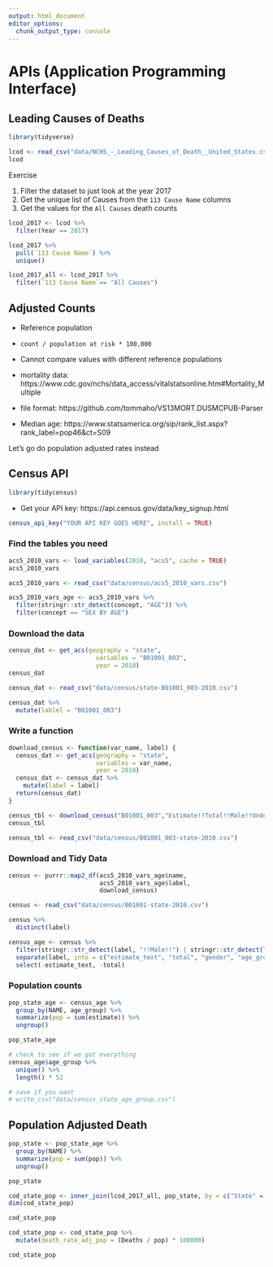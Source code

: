 ```yaml
---
output: html_document
editor_options: 
  chunk_output_type: console
---
```

# APIs (Application Programming Interface)

## Leading Causes of Deaths

```r
library(tidyverse)

lcod <- read_csv("data/NCHS_-_Leading_Causes_of_Death__United_States.csv")
lcod
```

Exercise

1. Filter the dataset to just look at the year 2017
2. Get the unique list of Causes from the `113 Cause Name` columns
3. Get the values for the `All Causes` death counts


```r
lcod_2017 <- lcod %>%
  filter(Year == 2017)
```

```r
lcod_2017 %>%
  pull(`113 Cause Name`) %>%
  unique()
```


```r
lcod_2017_all <- lcod_2017 %>%
  filter(`113 Cause Name`== "All Causes")
```

## Adjusted Counts

- Reference population
- `count / population at risk * 100,000`
- Cannot compare values with different reference populations

- mortality data: https://www.cdc.gov/nchs/data_access/vitalstatsonline.htm#Mortality_Multiple
- file format: https://github.com/tommaho/VS13MORT.DUSMCPUB-Parser
- Median age: https://www.statsamerica.org/sip/rank_list.aspx?rank_label=pop46&ct=S09

Let's go do population adjusted rates instead

## Census API

```r
library(tidycensus)
```

- Get your API key: https://api.census.gov/data/key_signup.html

```r
census_api_key("YOUR API KEY GOES HERE", install = TRUE)
```

### Find the tables you need

```r
acs5_2010_vars <- load_variables(2010, "acs5", cache = TRUE)
acs5_2010_vars
```

```r
acs5_2010_vars <- read_csv("data/census/acs5_2010_vars.csv")
```


```r
acs5_2010_vars_age <- acs5_2010_vars %>%
  filter(stringr::str_detect(concept, "AGE")) %>%
  filter(concept == "SEX BY AGE")
```

### Download the data

```r
census_dat <- get_acs(geography = "state",
                        variables = "B01001_003",
                        year = 2010)
census_dat
```

```r
census_dat <- read_csv("data/census/state-B01001_003-2010.csv")
```

```r
census_dat %>%
  mutate(lablel = "B01001_003")
```

### Write a function

```r
download_census <- function(var_name, label) {
  census_dat <- get_acs(geography = "state",
                        variables = var_name,
                        year = 2010)
  census_dat <- census_dat %>%
    mutate(label = label)
  return(census_dat)
}
```

```r
census_tbl <- download_census("B01001_003","Estimate!!Total!!Male!!Under 5 years")
census_tbl
```

```r
census_tbl <- read_csv("data/census/B01001_003-state-2010.csv")
```


### Download and Tidy Data

```r
census <- purrr::map2_df(acs5_2010_vars_age$name,
                         acs5_2010_vars_age$label,
                         download_census)
```

```r
census <- read_csv("data/census/B01001-state-2010.csv")
```


```r
census %>%
  distinct(label)
```


```r
census_age <- census %>%
  filter(stringr::str_detect(label, "!!Male!!") | stringr::str_detect(label, "!!Female!!")) %>%
  separate(label, into = c("estimate_text", "total", "gender", "age_group"), sep="!!") %>%
  select(-estimate_text, -total)
```

### Population counts

```r
pop_state_age <- census_age %>%
  group_by(NAME, age_group) %>%
  summarize(pop = sum(estimate)) %>%
  ungroup()
```

```r
pop_state_age
```

```r
# check to see if we got everything
census_age$age_group %>%
  unique() %>%
  length() * 52
```

```r
# save if you want
# write_csv("data/census_state_age_group.csv")
```

## Population Adjusted Death

```r
pop_state <- pop_state_age %>%
  group_by(NAME) %>%
  summarize(pop = sum(pop)) %>%
  ungroup()
```

```r
pop_state
```


```r
cod_state_pop <- inner_join(lcod_2017_all, pop_state, by = c("State" = "NAME"))
dim(cod_state_pop)
```

```r
cod_state_pop
```

```r
cod_state_pop <- cod_state_pop %>%
  mutate(death_rate_adj_pop = (Deaths / pop) * 100000)
```

```r
cod_state_pop
```
